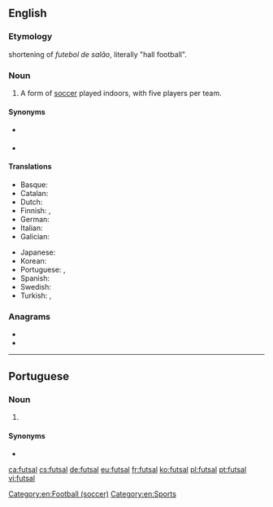 ==English==
{{wikipedia}}

===Etymology===
{{etyl|pt|en}} shortening of ''futebol de salão'', literally "hall football".

===Noun===
{{en-noun|-}}

# A form of [[soccer]] played indoors, with five players per team.

====Synonyms====
* {{l|en|five-a-side}} {{l|en|football}}
* {{l|en|indoor soccer}}

====Translations====
{{trans-top|form of soccer}}
* Basque: {{t|eu|areto-futbol}}
* Catalan: {{t+|ca|futbol sala|m}}
* Dutch: {{t+|nl|zaalvoetbal|n}}
* Finnish: {{t|fi|salijalkapallo}}, {{t|fi|futsal}}
* German: {{t+|de|Futsal|m}}
* Italian: {{t+|it|calcetto|m}}
* Galician: {{t|gl|fútbol sala}}
{{trans-mid}}
* Japanese: {{t+|ja|フットサル|tr=futtosaru|sc=Jpan}}
* Korean: {{t+|ko|풋살|sc=Kore}}
* Portuguese: {{t+|pt|futsal}}, {{t+|pt|futebol de salão}}
* Spanish: {{t|es|fútbol sala}}
* Swedish: {{t|sv|futsal}}
* Turkish: {{t|tr|futsal}}, {{t|tr|salon futbolu}}
{{trans-bottom}}

===Anagrams===
* {{l|en|faults}}
* {{l|en|flatus}}

[[Category:en:Football (soccer)]]
[[Category:en:Sports]]

----

==Portuguese==

===Noun===
{{pt-noun|m|-}}

# {{l|en|futsal}} {{gloss|form of soccer}}

====Synonyms====
* {{l|pt|futebol de salão}}

[[ca:futsal]]
[[cs:futsal]]
[[de:futsal]]
[[eu:futsal]]
[[fr:futsal]]
[[ko:futsal]]
[[pl:futsal]]
[[pt:futsal]]
[[vi:futsal]]